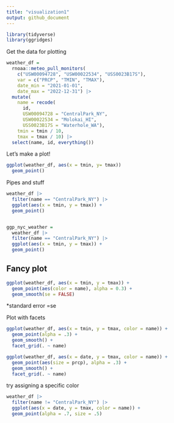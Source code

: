 ```yaml
---
title: "visualization1"
output: github_document
---
```


```r
library(tidyverse)
library(ggridges)
```

Get the data for plotting 

```r
weather_df = 
  rnoaa::meteo_pull_monitors(
    c("USW00094728", "USW00022534", "USS0023B17S"),
    var = c("PRCP", "TMIN", "TMAX"), 
    date_min = "2021-01-01",
    date_max = "2022-12-31") |>
  mutate(
    name = recode(
      id, 
      USW00094728 = "CentralPark_NY", 
      USW00022534 = "Molokai_HI",
      USS0023B17S = "Waterhole_WA"),
    tmin = tmin / 10,
    tmax = tmax / 10) |>
  select(name, id, everything())
```

Let's make a plot!
```r
ggplot(weather_df, aes(x = tmin, y= tmax))
  geom_point()
```


Pipes and stuff

```r
weather_df |> 
  filter(name == "CentralPark_NY") |> 
  ggplot(aes(x = tmin, y = tmax)) + 
  geom_point()


ggp_nyc_weather = 
  weather_df |> 
  filter(name == "CentralPark_NY") |> 
  ggplot(aes(x = tmin, y = tmax)) + 
  geom_point()
```

## Fancy plot

```r
ggplot(weather_df, aes(x = tmin, y = tmax)) + 
  geom_point(aes(color = name), alpha = 0.3) +
  geom_smooth(se = FALSE)
```
*standard error =se

Plot with facets

```r
ggplot(weather_df, aes(x = tmin, y = tmax, color = name)) + 
  geom_point(alpha = .3) + 
  geom_smooth() + 
  facet_grid(. ~ name)
```


```r
ggplot(weather_df, aes(x = date, y = tmax, color = name)) + 
  geom_point(aes(size = prcp), alpha = .3) + 
  geom_smooth() + 
  facet_grid(. ~ name)
```

try assigning a specific color

```r
weather_df |> 
  filter(name != "CentralPark_NY") |> 
  ggplot(aes(x = date, y = tmax, color = name)) + 
  geom_point(alpha = .7, size = .5)
```

